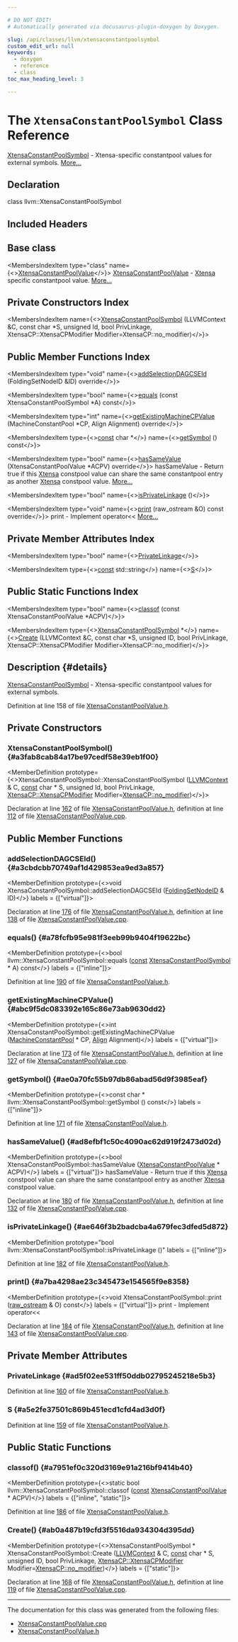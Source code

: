 ```yaml
---

# DO NOT EDIT!
# Automatically generated via docusaurus-plugin-doxygen by Doxygen.

slug: /api/classes/llvm/xtensaconstantpoolsymbol
custom_edit_url: null
keywords:
  - doxygen
  - reference
  - class
toc_max_heading_level: 3

---
```





# The `XtensaConstantPoolSymbol` Class Reference

<DoxygenPage pluginConfig={pluginConfig}>

<a href="/docs/api/classes/llvm/xtensaconstantpoolsymbol">XtensaConstantPoolSymbol</a> - Xtensa-specific constantpool values for external symbols. <a href="#details">More...</a>

## Declaration

<CodeBlock>class llvm::XtensaConstantPoolSymbol</CodeBlock>

## Included Headers

<IncludesList>
<IncludesListItem
  filePath="Target/Xtensa/XtensaConstantPoolValue.h"
  permalink="/docs/api/files/lib/lib/target/lib/target/xtensa/xtensaconstantpoolvalue-h"
  isLocal="true" />
</IncludesList>

## Base class

<MembersIndex>

<MembersIndexItem
  type="class"
  name={<><a href="/docs/api/classes/llvm/xtensaconstantpoolvalue">XtensaConstantPoolValue</a></>}>
<a href="/docs/api/classes/llvm/xtensaconstantpoolvalue">XtensaConstantPoolValue</a> - <a href="/docs/api/namespaces/llvm/xtensa">Xtensa</a> specific constantpool value. <a href="/docs/api/classes/llvm/xtensaconstantpoolvalue/#details">More...</a>
</MembersIndexItem>

</MembersIndex>

## Private Constructors Index

<MembersIndex>

<MembersIndexItem
  name={<><a href="#a3fab8cab84a17be97cedf58e39eb1f00">XtensaConstantPoolSymbol</a> (LLVMContext &amp;C, const char &#42;S, unsigned Id, bool PrivLinkage, XtensaCP::XtensaCPModifier Modifier=XtensaCP::no&#95;modifier)</>}>
</MembersIndexItem>

</MembersIndex>

## Public Member Functions Index

<MembersIndex>

<MembersIndexItem
  type="void"
  name={<><a href="#a3cbdcbb70749af1d429853ea9ed3a857">addSelectionDAGCSEId</a> (FoldingSetNodeID &amp;ID) override</>}>
</MembersIndexItem>

<MembersIndexItem
  type="bool"
  name={<><a href="#a78fcfb95e981f3eeb99b9404f19622bc">equals</a> (const XtensaConstantPoolSymbol &#42;A) const</>}>
</MembersIndexItem>

<MembersIndexItem
  type="int"
  name={<><a href="#abc9f5dc083392e165c86e73ab9630dd2">getExistingMachineCPValue</a> (MachineConstantPool &#42;CP, Align Alignment) override</>}>
</MembersIndexItem>

<MembersIndexItem
  type={<><a href="/docs/api/files/lib/lib/target/lib/target/aarch64/aarch64promoteconstant-cpp/#a90f8350fecae261c25be85d38b451bff">const</a> char &#42;</>}
  name={<><a href="#ae0a70fc55b97db86abad56d9f3985eaf">getSymbol</a> () const</>}>
</MembersIndexItem>

<MembersIndexItem
  type="bool"
  name={<><a href="#ad8efbf1c50c4090ac62d919f2473d02d">hasSameValue</a> (XtensaConstantPoolValue &#42;ACPV) override</>}>
hasSameValue - Return true if this <a href="/docs/api/namespaces/llvm/xtensa">Xtensa</a> constpool value can share the same constantpool entry as another <a href="/docs/api/namespaces/llvm/xtensa">Xtensa</a> constpool value. <a href="#ad8efbf1c50c4090ac62d919f2473d02d">More...</a>
</MembersIndexItem>

<MembersIndexItem
  type="bool"
  name={<><a href="#ae646f3b2badcba4a679fec3dfed5d872">isPrivateLinkage</a> ()</>}>
</MembersIndexItem>

<MembersIndexItem
  type="void"
  name={<><a href="#a7ba4298ae23c345473e154565f9e8358">print</a> (raw&#95;ostream &amp;O) const override</>}>
print - Implement operator&lt;&lt; <a href="#a7ba4298ae23c345473e154565f9e8358">More...</a>
</MembersIndexItem>

</MembersIndex>

## Private Member Attributes Index

<MembersIndex>

<MembersIndexItem
  type="bool"
  name={<><a href="#ad5f02ee531ff50ddb02795245218e5b3">PrivateLinkage</a></>}>
</MembersIndexItem>

<MembersIndexItem
  type={<><a href="/docs/api/files/lib/lib/target/lib/target/aarch64/aarch64promoteconstant-cpp/#a90f8350fecae261c25be85d38b451bff">const</a> std::string</>}
  name={<><a href="#a5e2fe37501c869b451ecd1cfd4ad3d0f">S</a></>}>
</MembersIndexItem>

</MembersIndex>

## Public Static Functions Index

<MembersIndex>

<MembersIndexItem
  type="bool"
  name={<><a href="#a7951ef0c320d3169e91a216bf9414b40">classof</a> (const XtensaConstantPoolValue &#42;ACPV)</>}>
</MembersIndexItem>

<MembersIndexItem
  type={<><a href="/docs/api/classes/llvm/xtensaconstantpoolsymbol">XtensaConstantPoolSymbol</a> &#42;</>}
  name={<><a href="#ab0a487b19cfd3f5516da934304d395dd">Create</a> (LLVMContext &amp;C, const char &#42;S, unsigned ID, bool PrivLinkage, XtensaCP::XtensaCPModifier Modifier=XtensaCP::no&#95;modifier)</>}>
</MembersIndexItem>

</MembersIndex>

## Description {#details}

<a href="/docs/api/classes/llvm/xtensaconstantpoolsymbol">XtensaConstantPoolSymbol</a> - Xtensa-specific constantpool values for external symbols.

Definition at line 158 of file <a href="/docs/api/files/lib/lib/target/lib/target/xtensa/xtensaconstantpoolvalue-h">XtensaConstantPoolValue.h</a>.

<SectionDefinition>

## Private Constructors

### XtensaConstantPoolSymbol() {#a3fab8cab84a17be97cedf58e39eb1f00}

<MemberDefinition
  prototype={<>XtensaConstantPoolSymbol::XtensaConstantPoolSymbol (<a href="/docs/api/classes/llvm/llvmcontext">LLVMContext</a> &amp; C, <a href="/docs/api/files/lib/lib/target/lib/target/aarch64/aarch64promoteconstant-cpp/#a90f8350fecae261c25be85d38b451bff">const</a> char &#42; S, unsigned Id, bool PrivLinkage, <a href="/docs/api/namespaces/llvm/xtensacp/#ab65f273c30eeb4ef6d0a162bd53b40ce">XtensaCP::XtensaCPModifier</a> Modifier=<a href="/docs/api/namespaces/llvm/xtensacp/#ab65f273c30eeb4ef6d0a162bd53b40ceab799a87d12a8af0b475611ee234205c1">XtensaCP::no&#95;modifier</a>)</>}>

Declaration at line <a href="/docs/api/files/lib/lib/target/lib/target/xtensa/xtensaconstantpoolvalue-h/#l00162">162</a> of file <a href="/docs/api/files/lib/lib/target/lib/target/xtensa/xtensaconstantpoolvalue-h">XtensaConstantPoolValue.h</a>, definition at line <a href="/docs/api/files/lib/lib/target/lib/target/xtensa/xtensaconstantpoolvalue-cpp/#l00112">112</a> of file <a href="/docs/api/files/lib/lib/target/lib/target/xtensa/xtensaconstantpoolvalue-cpp">XtensaConstantPoolValue.cpp</a>.
</MemberDefinition>

</SectionDefinition>

<SectionDefinition>

## Public Member Functions

### addSelectionDAGCSEId() {#a3cbdcbb70749af1d429853ea9ed3a857}

<MemberDefinition
  prototype={<>void XtensaConstantPoolSymbol::addSelectionDAGCSEId (<a href="/docs/api/classes/llvm/foldingsetnodeid">FoldingSetNodeID</a> &amp; ID)</>}
  labels = {["virtual"]}>

Declaration at line <a href="/docs/api/files/lib/lib/target/lib/target/xtensa/xtensaconstantpoolvalue-h/#l00176">176</a> of file <a href="/docs/api/files/lib/lib/target/lib/target/xtensa/xtensaconstantpoolvalue-h">XtensaConstantPoolValue.h</a>, definition at line <a href="/docs/api/files/lib/lib/target/lib/target/xtensa/xtensaconstantpoolvalue-cpp/#l00138">138</a> of file <a href="/docs/api/files/lib/lib/target/lib/target/xtensa/xtensaconstantpoolvalue-cpp">XtensaConstantPoolValue.cpp</a>.
</MemberDefinition>

### equals() {#a78fcfb95e981f3eeb99b9404f19622bc}

<MemberDefinition
  prototype={<>bool llvm::XtensaConstantPoolSymbol::equals (<a href="/docs/api/files/lib/lib/target/lib/target/aarch64/aarch64promoteconstant-cpp/#a90f8350fecae261c25be85d38b451bff">const</a> <a href="/docs/api/classes/llvm/xtensaconstantpoolsymbol">XtensaConstantPoolSymbol</a> &#42; A) const</>}
  labels = {["inline"]}>

Definition at line <a href="/docs/api/files/lib/lib/target/lib/target/xtensa/xtensaconstantpoolvalue-h/#l00190">190</a> of file <a href="/docs/api/files/lib/lib/target/lib/target/xtensa/xtensaconstantpoolvalue-h">XtensaConstantPoolValue.h</a>.
</MemberDefinition>

### getExistingMachineCPValue() {#abc9f5dc083392e165c86e73ab9630dd2}

<MemberDefinition
  prototype={<>int XtensaConstantPoolSymbol::getExistingMachineCPValue (<a href="/docs/api/classes/llvm/machineconstantpool">MachineConstantPool</a> &#42; CP, <a href="/docs/api/structs/llvm/align">Align</a> Alignment)</>}
  labels = {["virtual"]}>

Declaration at line <a href="/docs/api/files/lib/lib/target/lib/target/xtensa/xtensaconstantpoolvalue-h/#l00173">173</a> of file <a href="/docs/api/files/lib/lib/target/lib/target/xtensa/xtensaconstantpoolvalue-h">XtensaConstantPoolValue.h</a>, definition at line <a href="/docs/api/files/lib/lib/target/lib/target/xtensa/xtensaconstantpoolvalue-cpp/#l00127">127</a> of file <a href="/docs/api/files/lib/lib/target/lib/target/xtensa/xtensaconstantpoolvalue-cpp">XtensaConstantPoolValue.cpp</a>.
</MemberDefinition>

### getSymbol() {#ae0a70fc55b97db86abad56d9f3985eaf}

<MemberDefinition
  prototype={<>const char &#42; llvm::XtensaConstantPoolSymbol::getSymbol () const</>}
  labels = {["inline"]}>

Definition at line <a href="/docs/api/files/lib/lib/target/lib/target/xtensa/xtensaconstantpoolvalue-h/#l00171">171</a> of file <a href="/docs/api/files/lib/lib/target/lib/target/xtensa/xtensaconstantpoolvalue-h">XtensaConstantPoolValue.h</a>.
</MemberDefinition>

### hasSameValue() {#ad8efbf1c50c4090ac62d919f2473d02d}

<MemberDefinition
  prototype={<>bool XtensaConstantPoolSymbol::hasSameValue (<a href="/docs/api/classes/llvm/xtensaconstantpoolvalue">XtensaConstantPoolValue</a> &#42; ACPV)</>}
  labels = {["virtual"]}>
hasSameValue - Return true if this <a href="/docs/api/namespaces/llvm/xtensa">Xtensa</a> constpool value can share the same constantpool entry as another <a href="/docs/api/namespaces/llvm/xtensa">Xtensa</a> constpool value.

Declaration at line <a href="/docs/api/files/lib/lib/target/lib/target/xtensa/xtensaconstantpoolvalue-h/#l00180">180</a> of file <a href="/docs/api/files/lib/lib/target/lib/target/xtensa/xtensaconstantpoolvalue-h">XtensaConstantPoolValue.h</a>, definition at line <a href="/docs/api/files/lib/lib/target/lib/target/xtensa/xtensaconstantpoolvalue-cpp/#l00132">132</a> of file <a href="/docs/api/files/lib/lib/target/lib/target/xtensa/xtensaconstantpoolvalue-cpp">XtensaConstantPoolValue.cpp</a>.
</MemberDefinition>

### isPrivateLinkage() {#ae646f3b2badcba4a679fec3dfed5d872}

<MemberDefinition
  prototype="bool llvm::XtensaConstantPoolSymbol::isPrivateLinkage ()"
  labels = {["inline"]}>

Definition at line <a href="/docs/api/files/lib/lib/target/lib/target/xtensa/xtensaconstantpoolvalue-h/#l00182">182</a> of file <a href="/docs/api/files/lib/lib/target/lib/target/xtensa/xtensaconstantpoolvalue-h">XtensaConstantPoolValue.h</a>.
</MemberDefinition>

### print() {#a7ba4298ae23c345473e154565f9e8358}

<MemberDefinition
  prototype={<>void XtensaConstantPoolSymbol::print (<a href="/docs/api/classes/llvm/raw-ostream">raw&#95;ostream</a> &amp; O) const</>}
  labels = {["virtual"]}>
print - Implement operator&lt;&lt;

Declaration at line <a href="/docs/api/files/lib/lib/target/lib/target/xtensa/xtensaconstantpoolvalue-h/#l00184">184</a> of file <a href="/docs/api/files/lib/lib/target/lib/target/xtensa/xtensaconstantpoolvalue-h">XtensaConstantPoolValue.h</a>, definition at line <a href="/docs/api/files/lib/lib/target/lib/target/xtensa/xtensaconstantpoolvalue-cpp/#l00143">143</a> of file <a href="/docs/api/files/lib/lib/target/lib/target/xtensa/xtensaconstantpoolvalue-cpp">XtensaConstantPoolValue.cpp</a>.
</MemberDefinition>

</SectionDefinition>

<SectionDefinition>

## Private Member Attributes

### PrivateLinkage {#ad5f02ee531ff50ddb02795245218e5b3}

<MemberDefinition
  prototype="bool llvm::XtensaConstantPoolSymbol::PrivateLinkage">

Definition at line <a href="/docs/api/files/lib/lib/target/lib/target/xtensa/xtensaconstantpoolvalue-h/#l00160">160</a> of file <a href="/docs/api/files/lib/lib/target/lib/target/xtensa/xtensaconstantpoolvalue-h">XtensaConstantPoolValue.h</a>.
</MemberDefinition>

### S {#a5e2fe37501c869b451ecd1cfd4ad3d0f}

<MemberDefinition
  prototype="const std::string llvm::XtensaConstantPoolSymbol::S">

Definition at line <a href="/docs/api/files/lib/lib/target/lib/target/xtensa/xtensaconstantpoolvalue-h/#l00159">159</a> of file <a href="/docs/api/files/lib/lib/target/lib/target/xtensa/xtensaconstantpoolvalue-h">XtensaConstantPoolValue.h</a>.
</MemberDefinition>

</SectionDefinition>

<SectionDefinition>

## Public Static Functions

### classof() {#a7951ef0c320d3169e91a216bf9414b40}

<MemberDefinition
  prototype={<>static bool llvm::XtensaConstantPoolSymbol::classof (<a href="/docs/api/files/lib/lib/target/lib/target/aarch64/aarch64promoteconstant-cpp/#a90f8350fecae261c25be85d38b451bff">const</a> <a href="/docs/api/classes/llvm/xtensaconstantpoolvalue">XtensaConstantPoolValue</a> &#42; ACPV)</>}
  labels = {["inline", "static"]}>

Definition at line <a href="/docs/api/files/lib/lib/target/lib/target/xtensa/xtensaconstantpoolvalue-h/#l00186">186</a> of file <a href="/docs/api/files/lib/lib/target/lib/target/xtensa/xtensaconstantpoolvalue-h">XtensaConstantPoolValue.h</a>.
</MemberDefinition>

### Create() {#ab0a487b19cfd3f5516da934304d395dd}

<MemberDefinition
  prototype={<>XtensaConstantPoolSymbol &#42; XtensaConstantPoolSymbol::Create (<a href="/docs/api/classes/llvm/llvmcontext">LLVMContext</a> &amp; C, <a href="/docs/api/files/lib/lib/target/lib/target/aarch64/aarch64promoteconstant-cpp/#a90f8350fecae261c25be85d38b451bff">const</a> char &#42; S, unsigned ID, bool PrivLinkage, <a href="/docs/api/namespaces/llvm/xtensacp/#ab65f273c30eeb4ef6d0a162bd53b40ce">XtensaCP::XtensaCPModifier</a> Modifier=<a href="/docs/api/namespaces/llvm/xtensacp/#ab65f273c30eeb4ef6d0a162bd53b40ceab799a87d12a8af0b475611ee234205c1">XtensaCP::no&#95;modifier</a>)</>}
  labels = {["static"]}>

Declaration at line <a href="/docs/api/files/lib/lib/target/lib/target/xtensa/xtensaconstantpoolvalue-h/#l00168">168</a> of file <a href="/docs/api/files/lib/lib/target/lib/target/xtensa/xtensaconstantpoolvalue-h">XtensaConstantPoolValue.h</a>, definition at line <a href="/docs/api/files/lib/lib/target/lib/target/xtensa/xtensaconstantpoolvalue-cpp/#l00119">119</a> of file <a href="/docs/api/files/lib/lib/target/lib/target/xtensa/xtensaconstantpoolvalue-cpp">XtensaConstantPoolValue.cpp</a>.
</MemberDefinition>

</SectionDefinition>

<hr/>

The documentation for this class was generated from the following files:

<ul>
<li><a href="/docs/api/files/lib/lib/target/lib/target/xtensa/xtensaconstantpoolvalue-cpp">XtensaConstantPoolValue.cpp</a></li>
<li><a href="/docs/api/files/lib/lib/target/lib/target/xtensa/xtensaconstantpoolvalue-h">XtensaConstantPoolValue.h</a></li>
</ul>

</DoxygenPage>
